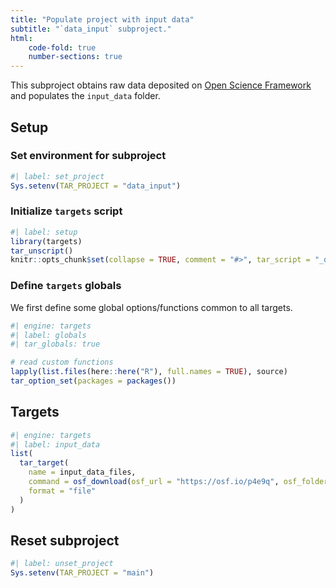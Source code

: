 ```yaml
---
title: "Populate project with input data"
subtitle: "`data_input` subproject."
html:
    code-fold: true
    number-sections: true
---
```


This subproject obtains raw data deposited on [Open Science Framework](https://osf.io) and populates the `input_data` folder.

## Setup

### Set environment for subproject

```r
#| label: set_project
Sys.setenv(TAR_PROJECT = "data_input")
```

### Initialize `targets` script

```r
#| label: setup
library(targets)
tar_unscript()
knitr::opts_chunk$set(collapse = TRUE, comment = "#>", tar_script = "_data_input.R")
```


### Define `targets` globals

We first define some global options/functions common to all targets.

```r
#| engine: targets
#| label: globals
#| tar_globals: true

# read custom functions
lapply(list.files(here::here("R"), full.names = TRUE), source)
tar_option_set(packages = packages())
```

## Targets

```r
#| engine: targets
#| label: input_data
list(
  tar_target(
    name = input_data_files,
    command = osf_download(osf_url = "https://osf.io/p4e9q", osf_folder = "input_data", local_folder = here::here("data", "input_data")),
    format = "file"
  )
)
```

## Reset subproject
```r
#| label: unset_project
Sys.setenv(TAR_PROJECT = "main")
```